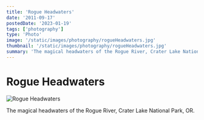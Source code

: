 ```yaml
---
title: 'Rogue Headwaters'
date: '2011-09-17'
postedDate: '2023-01-19'
tags: ['photography']
type: 'Photo'
image: '/static/images/photography/rogueHeadwaters.jpg'
thumbnail: '/static/images/photography/rogueHeadwaters.jpg'
summary: 'The magical headwaters of the Rogue River, Crater Lake National Park, OR.'
---
```


# Rogue Headwaters

![Rogue Headwaters](/static/images/photography/rogueHeadwaters.jpg)

The magical headwaters of the Rogue River, Crater Lake National Park, OR.
